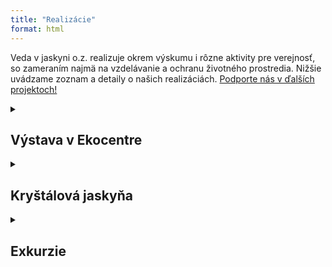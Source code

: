```yaml
---
title: "Realizácie"
format: html
---
```


Veda v jaskyni o.z. realizuje okrem výskumu i rôzne aktivity pre verejnosť, so zameraním najmä na vzdelávanie a ochranu životného prostredia. Nižšie uvádzame zoznam a detaily o našich realizáciách.
[Podporte nás v ďalších projektoch!](contact_us.qmd#podporte-nas)

::: {collapse="true"}
<details>
  <summary><h2>Výstava v Ekocentre</h2></summary>
  <p>V priestoroch [Ekocentra Stupava](https://www.facebook.com/ekocentrumstupava/?locale=sk_SK) sme vytvorili malú náučnú inštaláciu s témou "Vznik a vývoj jaskýň", kde populárnou formou prezentujeme aktuálne vedecké poznatky o vzniku a vývoji jaskynných priestorov, tvorbe sintrovej výsdoby a jej vyžiteľnosti pre vedecký výskum, ako aj relevantnosti jaskýň pre archeologický výskum. Vystavené exponáty pochádzajú dominantne z oblasti neďalekého Borinského krasu. Výstavu sme zrealizovali v spolupráci s jaskyniarskym klubom [Speleo Bratislava](https://speleobratislava.sk/), ktorého prieskumné územie je práve Borinský kras. Umelecké fotografie do výstavy poskytol jaskynný fotograf a potápač [Michal Ševeček](https://sevecek.portfoliobox.net/).

**Galéria** 

**O výstave** 

Výstava je trvalou inštaláciou, môžete ju navštíviť vždy počas otváracích hodín Ekocentra - v stredy a soboty 10:00 – 17:00.</p>
</details>

:::

::: {collapse="true"}
<details>
  <summary><h2>Kryštálová jaskyňa</h2></summary>
  <p>Kryštáľová jaskyňa pod Rozsutcom je verejnosti neprístupná lokalita v správe jaskyniarskej skupiny [Adama Vallu](https://www.terchova.sk/vsetky-clanky/obec/obecne-organizacie/jaskyniarska-skupina-a-vallu-mala-fatra-sever). Vedecký výskum v Kryštálovej jaskyni realizujeme v spolupráci s miestnymi jaskyniarmi, Ústavom vied o Zemi v Banskej Bystrici, a dvoma zahraničnými pracoviskami: [Quaternary research group](https://quaternary.uibk.ac.at/) z Innsbrucku a [IKER](https://iker.atomki.hu/en/about-us/) centrom enviromntálnych vied a izotopovej klimatológie v Debrecíne. 

Kryštálová jaskyňa je unikátnou lokalitou, ktorá nám môže poskytnúť informácie o histórii hydrologického a klimatického režimu v oblasti. Pre jej ochranu nie je sprístupnená, a práve preto sme pre Vás vytvorili jej virtuálnu prehliadku, ktorú si si môžete pozrieť [TU](https://vtc.virtualtourscreator.com.au/share/20499d11c5d9922adcc23603c1341f0f).

Prvé výsledky výskumu si môžete prečítať tu: [Sevcikova et al. 2023](https://meetingorganizer.copernicus.org/EGU23/EGU23-2915.html).</p>
</details>
:::

::: {collapse="true"}
<details>
  <summary><h2>Exkurzie</h2></summary>
  <p>Záujemcom poskytujeme náučné exkurzie s prírodovednou tematikou. Exkurzie sa konajú vždy na zaujímavej lokalite a vítaní sú ľudia všetkých vekových kategórií. Našími najobľúbenejšími témami sú jaskyne, ich vznik a význam pre vedu; ale radi rozprávame i o vode, ochrane vôd v krasových územiach, alebo o iných environmentálnych témach. 
  Na exkurziách spolupracujeme so Speleo Bratislava a Ekocentrom Stupava, s ktorými sme zrealizovali niekoľko náučných exkurzií Borinským krasom.

**Galéria exkurzie Ekocentrum**


</p>
</details>
:::

